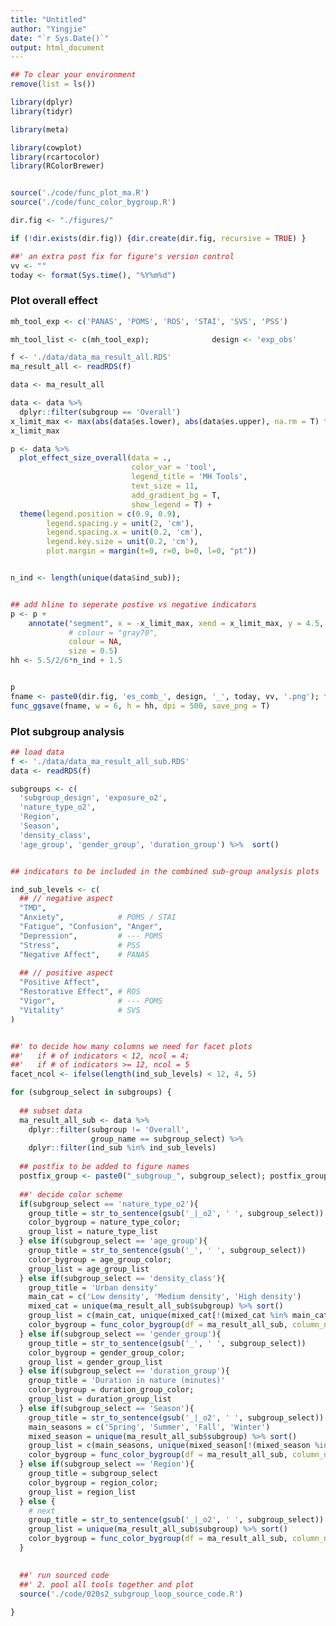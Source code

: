 ```yaml
---
title: "Untitled"
author: "Yingjie"
date: "`r Sys.Date()`"
output: html_document
---
```




```r

## To clear your environment
remove(list = ls())

library(dplyr)
library(tidyr)

library(meta)

library(cowplot)
library(rcartocolor)
library(RColorBrewer)


source('./code/func_plot_ma.R')
source('./code/func_color_bygroup.R')

dir.fig <- "./figures/"

if (!dir.exists(dir.fig)) {dir.create(dir.fig, recursive = TRUE) }

##' an extra post fix for figure's version control
vv <- ""
today <- format(Sys.time(), "%Y%m%d")
```



### Plot overall effect



```r


mh_tool_exp <- c('PANAS', 'POMS', 'ROS', 'STAI', 'SVS', 'PSS')

mh_tool_list <- c(mh_tool_exp);              design <- 'exp_obs'

f <- './data/data_ma_result_all.RDS'
ma_result_all <- readRDS(f)
```


```r

data <- ma_result_all 

data <- data %>%
  dplyr::filter(subgroup == 'Overall') 
x_limit_max <- max(abs(data$es.lower), abs(data$es.upper), na.rm = T) * 1.2
x_limit_max

p <- data %>%
  plot_effect_size_overall(data = ., 
                           color_var = 'tool', 
                           legend_title = 'MH Tools',
                           text_size = 11,
                           add_gradient_bg = T,
                           show_legend = T) +
  theme(legend.position = c(0.9, 0.9),
        legend.spacing.y = unit(2, 'cm'),
        legend.spacing.x = unit(0.2, 'cm'),
        legend.key.size = unit(0.2, 'cm'),
        plot.margin = margin(t=0, r=0, b=0, l=0, "pt")) 


n_ind <- length(unique(data$ind_sub)); 


## add hline to seperate postive vs negative indicators
p <- p +
    annotate("segment", x = -x_limit_max, xend = x_limit_max, y = 4.5, 
             # colour = "gray70", 
             colour = NA, 
             size = 0.5)
hh <- 5.5/2/6*n_ind + 1.5


p
fname <- paste0(dir.fig, 'es_comb_', design, '_', today, vv, '.png'); fname
func_ggsave(fname, w = 6, h = hh, dpi = 500, save_png = T)
```




### Plot subgroup analysis

```r

## load data
f <- './data/data_ma_result_all_sub.RDS'
data <- readRDS(f)

subgroups <- c(
  'subgroup_design', 'exposure_o2',
  'nature_type_o2',
  'Region',
  'Season',
  'density_class',
  'age_group', 'gender_group', 'duration_group') %>%  sort()


## indicators to be included in the combined sub-group analysis plots

ind_sub_levels <- c(
  ## // negative aspect
  "TMD", 
  "Anxiety",            # POMS / STAI
  "Fatigue", "Confusion", "Anger", 
  "Depression",         # --- POMS
  "Stress",             # PSS
  "Negative Affect",    # PANAS
  
  ## // positive aspect 
  "Positive Affect",
  "Restorative Effect", # ROS
  "Vigor",              # --- POMS
  "Vitality"            # SVS
)


##' to decide how many columns we need for facet plots
##'   if # of indicators < 12, ncol = 4; 
##'   if # of indicators >= 12, ncol = 5
facet_ncol <- ifelse(length(ind_sub_levels) < 12, 4, 5)

```


```r

for (subgroup_select in subgroups) {
  
  ## subset data
  ma_result_all_sub <- data %>%
    dplyr::filter(subgroup != 'Overall', 
                  group_name == subgroup_select) %>%
    dplyr::filter(ind_sub %in% ind_sub_levels)
  
  ## postfix to be added to figure names
  postfix_group <- paste0("_subgroup_", subgroup_select); postfix_group
  
  ##' decide color scheme 
  if(subgroup_select == 'nature_type_o2'){
    group_title = str_to_sentence(gsub('_|_o2', ' ', subgroup_select)) %>% trimws()
    color_bygroup = nature_type_color; 
    group_list = nature_type_list
  } else if(subgroup_select == 'age_group'){
    group_title = str_to_sentence(gsub('_', ' ', subgroup_select))
    color_bygroup = age_group_color; 
    group_list = age_group_list
  } else if(subgroup_select == 'density_class'){
    group_title = 'Urban density'
    main_cat = c('Low density', 'Medium density', 'High density')
    mixed_cat = unique(ma_result_all_sub$subgroup) %>% sort()
    group_list = c(main_cat, unique(mixed_cat[!(mixed_cat %in% main_cat)]))
    color_bygroup = func_color_bygroup(df = ma_result_all_sub, column_name = 'subgroup') 
  } else if(subgroup_select == 'gender_group'){
    group_title = str_to_sentence(gsub('_', ' ', subgroup_select))
    color_bygroup = gender_group_color; 
    group_list = gender_group_list
  } else if(subgroup_select == 'duration_group'){
    group_title = 'Duration in nature (minutes)'
    color_bygroup = duration_group_color; 
    group_list = duration_group_list
  } else if(subgroup_select == 'Season'){
    group_title = str_to_sentence(gsub('_|_o2', ' ', subgroup_select)) %>% trimws()
    main_seasons = c('Spring', 'Summer', 'Fall', 'Winter')
    mixed_season = unique(ma_result_all_sub$subgroup) %>% sort()
    group_list = c(main_seasons, unique(mixed_season[!(mixed_season %in% main_seasons)]))
    color_bygroup = func_color_bygroup(df = ma_result_all_sub, column_name = 'subgroup') 
  } else if(subgroup_select == 'Region'){
    group_title = subgroup_select
    color_bygroup = region_color; 
    group_list = region_list
  } else {
    # next
    group_title = str_to_sentence(gsub('_|_o2', ' ', subgroup_select)) %>% trimws()
    group_list = unique(ma_result_all_sub$subgroup) %>% sort()
    color_bygroup = func_color_bygroup(df = ma_result_all_sub, column_name = 'subgroup')
  }
  

  ##' run sourced code 
  ##' 2. pool all tools together and plot
  source('./code/020s2_subgroup_loop_source_code.R')
  
}


```
